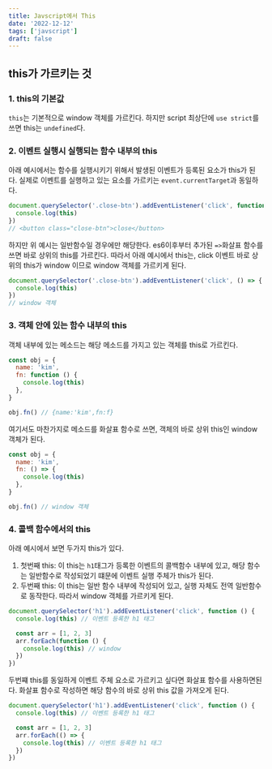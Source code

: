 ```yaml
---
title: Javscript에서 This
date: '2022-12-12'
tags: ['javscript']
draft: false
---
```


## this가 가르키는 것

### 1. this의 기본값

`this`는 기본적으로 window 객체를 가르킨다. 하지만 script 최상단에 `use strict`를 쓰면 this는 `undefined`다.

### 2. 이벤트 실행시 실행되는 함수 내부의 this

아래 예시에서는 함수를 실행시키기 위해서 발생된 이벤트가 등록된 요소가 this가 된다.
실제로 이벤트를 실행하고 있는 요소를 가르키는
`event.currentTarget`과 동일하다.

```javascript
document.querySelector('.close-btn').addEventListener('click', function () {
  console.log(this)
})
// <button class="close-btn">close</button>
```

하지만 위 예시는 일반함수일 경우에만 해당한다. es6이후부터 추가된 `=>`화살표 함수를 쓰면 바로 상위의 this를 가르킨다.
따라서 아래 예시에서 this는, click 이벤트 바로 상위의 this가 window 이므로 window 객체를 가르키게 된다.

```javascript
document.querySelector('.close-btn').addEventListener('click', () => {
  console.log(this)
})
// window 객체
```

### 3. 객체 안에 있는 함수 내부의 this

객체 내부에 있는 메소드는 해당 메소드를 가지고 있는 객체를 this로 가르킨다.

```javascript
const obj = {
  name: 'kim',
  fn: function () {
    console.log(this)
  },
}

obj.fn() // {name:'kim',fn:f}
```

여기서도 마찬가지로 메소드를 화살표 함수로 쓰면, 객체의 바로 상위 this인 window 객체가 된다.

```javascript
const obj = {
  name: 'kim',
  fn: () => {
    console.log(this)
  },
}

obj.fn() // window 객체
```

### 4. 콜백 함수에서의 this

아래 예시에서 보면 두가지 this가 있다.

1. 첫번째 this: 이 this는 `h1`태그가 등록한 이벤트의 콜백함수 내부에 있고, 해당 함수는 일반함수로 작성되었기 떄문에 이벤트 실행 주체가 this가 된다.
2. 두번째 this: 이 this는 일반 함수 내부에 작성되어 있고, 실행 자체도 전역 일반함수로 동작한다. 따라서 window 객체를 가르키게 된다.

```javascript
document.querySelector('h1').addEventListener('click', function () {
  console.log(this) // 이벤트 등록한 h1 태그

  const arr = [1, 2, 3]
  arr.forEach(function () {
    console.log(this) // window
  })
})
```

두번쨰 this를 동일하게 이벤트 주체 요소로 가르키고 싶다면 화살표 함수를 사용하면된다. 화살표 함수로 작성하면 해당 함수의 바로 상위 this 값을 가져오게 된다.

```javascript
document.querySelector('h1').addEventListener('click', function () {
  console.log(this) // 이벤트 등록한 h1 태그

  const arr = [1, 2, 3]
  arr.forEach(() => {
    console.log(this) // 이벤트 등록한 h1 태그
  })
})
```
